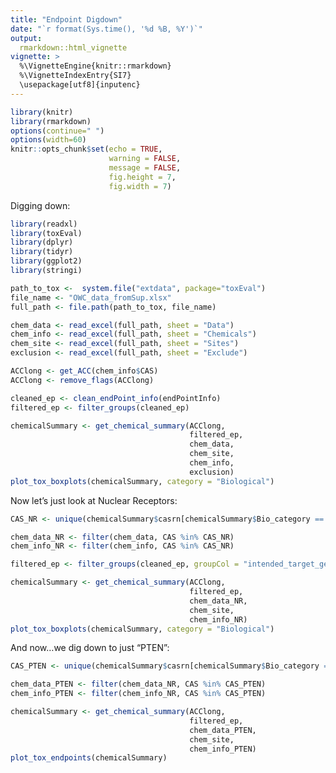 ```yaml
---
title: "Endpoint Digdown"
date: "`r format(Sys.time(), '%d %B, %Y')`"
output: 
  rmarkdown::html_vignette
vignette: >
  %\VignetteEngine{knitr::rmarkdown}
  %\VignetteIndexEntry{SI7}
  \usepackage[utf8]{inputenc}
---
```



```r
library(knitr)
library(rmarkdown)
options(continue=" ")
options(width=60)
knitr::opts_chunk$set(echo = TRUE,
                      warning = FALSE,
                      message = FALSE,
                      fig.height = 7,
                      fig.width = 7)
```

Digging down:


```r
library(readxl)
library(toxEval)
library(dplyr)
library(tidyr)
library(ggplot2)
library(stringi)

path_to_tox <-  system.file("extdata", package="toxEval")
file_name <- "OWC_data_fromSup.xlsx"
full_path <- file.path(path_to_tox, file_name)

chem_data <- read_excel(full_path, sheet = "Data")
chem_info <- read_excel(full_path, sheet = "Chemicals") 
chem_site <- read_excel(full_path, sheet = "Sites")
exclusion <- read_excel(full_path, sheet = "Exclude")

ACClong <- get_ACC(chem_info$CAS)
ACClong <- remove_flags(ACClong)

cleaned_ep <- clean_endPoint_info(endPointInfo)
filtered_ep <- filter_groups(cleaned_ep)

chemicalSummary <- get_chemical_summary(ACClong,
                                        filtered_ep,
                                        chem_data, 
                                        chem_site, 
                                        chem_info,
                                        exclusion)
plot_tox_boxplots(chemicalSummary, category = "Biological")


```

Now let's just look at Nuclear Receptors:

```r
CAS_NR <- unique(chemicalSummary$casrn[chemicalSummary$Bio_category == "Nuclear Receptor"])

chem_data_NR <- filter(chem_data, CAS %in% CAS_NR)
chem_info_NR <- filter(chem_info, CAS %in% CAS_NR)

filtered_ep <- filter_groups(cleaned_ep, groupCol = "intended_target_gene_symbol")

chemicalSummary <- get_chemical_summary(ACClong,
                                        filtered_ep,
                                        chem_data_NR, 
                                        chem_site, 
                                        chem_info_NR)
plot_tox_boxplots(chemicalSummary, category = "Biological")

```

And now...we dig down to just "PTEN":

```r

CAS_PTEN <- unique(chemicalSummary$casrn[chemicalSummary$Bio_category == "PTEN"])

chem_data_PTEN <- filter(chem_data_NR, CAS %in% CAS_PTEN)
chem_info_PTEN <- filter(chem_info_NR, CAS %in% CAS_PTEN)

chemicalSummary <- get_chemical_summary(ACClong,
                                        filtered_ep,
                                        chem_data_PTEN, 
                                        chem_site, 
                                        chem_info_PTEN)
plot_tox_endpoints(chemicalSummary)

```



